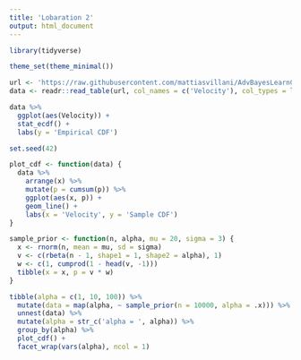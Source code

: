 ```yaml
---
title: 'Lobaration 2'
output: html_document
---
```


```r
library(tidyverse)

theme_set(theme_minimal())
```

```r
url <- 'https://raw.githubusercontent.com/mattiasvillani/AdvBayesLearnCourse/master/Labs/GalaxyData.dat'
data <- readr::read_table(url, col_names = c('Velocity'), col_types = list(Velocity = 'd'))
```

```r
data %>%
  ggplot(aes(Velocity)) +
  stat_ecdf() +
  labs(y = 'Empirical CDF')
```

```r
set.seed(42)

plot_cdf <- function(data) {
  data %>%
    arrange(x) %>%
    mutate(p = cumsum(p)) %>%
    ggplot(aes(x, p)) +
    geom_line() +
    labs(x = 'Velocity', y = 'Sample CDF')
}

sample_prior <- function(n, alpha, mu = 20, sigma = 3) {
  x <- rnorm(n, mean = mu, sd = sigma)
  v <- c(rbeta(n - 1, shape1 = 1, shape2 = alpha), 1)
  w <- c(1, cumprod(1 - head(v, -1)))
  tibble(x = x, p = v * w)
}

tibble(alpha = c(1, 10, 100)) %>%
  mutate(data = map(alpha, ~ sample_prior(n = 10000, alpha = .x))) %>%
  unnest(data) %>%
  mutate(alpha = str_c('alpha = ', alpha)) %>%
  group_by(alpha) %>%
  plot_cdf() +
  facet_wrap(vars(alpha), ncol = 1)
```

